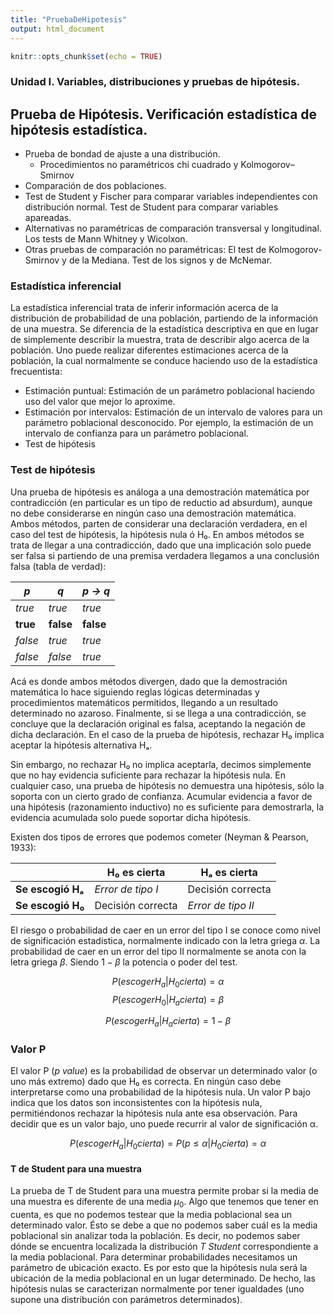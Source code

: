 ```yaml
---
title: "PruebaDeHipotesis"
output: html_document
---
```


```r
knitr::opts_chunk$set(echo = TRUE)
```

### Unidad I. Variables, distribuciones y pruebas de hipótesis. 

## Prueba de Hipótesis. Verificación estadística de hipótesis estadística.

- Prueba de bondad de ajuste a una distribución. 
    - Procedimientos no paramétricos chi cuadrado y Kolmogorov–Smirnov
- Comparación de dos poblaciones.
 - Test de Student y Fischer para comparar variables independientes con distribución normal. Test de Student para comparar variables apareadas.
 - Alternativas no paramétricas de comparación transversal y longitudinal. Los tests de Mann Whitney y Wicolxon.
 - Otras pruebas de comparación no paramétricas: El test de Kolmogorov-Smirnov y de la Mediana. Test de los signos y de McNemar.
 
### Estadística inferencial

La estadística inferencial trata de inferir información acerca de la distribución de probabilidad de una población, partiendo de la información de una muestra. Se diferencia de la estadística descriptiva en que en lugar de simplemente describir la muestra, trata de describir algo acerca de la población. Uno puede realizar diferentes estimaciones acerca de la población, la cual normalmente se conduce haciendo uso de la estadística frecuentista:

- Estimación puntual: Estimación de un parámetro poblacional haciendo uso del valor que mejor lo aproxime.
- Estimación por intervalos: Estimación de un intervalo de valores para un parámetro poblacional desconocido. Por ejemplo, la estimación de un intervalo de confianza para un parámetro poblacional.
- Test de hipótesis

### Test de hipótesis

Una prueba de hipótesis es análoga a una demostración matemática
por contradicción (en particular es un tipo de reductio ad absurdum),
aunque no debe considerarse en ningún caso una demostración matemática.
Ambos métodos, parten de considerar una declaración verdadera, en el
caso del test de hipótesis, la hipótesis nula ó H₀. En ambos métodos
se trata de llegar a una contradicción, dado que una implicación
solo puede ser falsa si partiendo de una premisa verdadera llegamos
a una conclusión falsa (tabla de verdad):

| *p*      | *q*       | *p → q*   |
|----------|-----------|-----------|
| *true*   | *true*    | *true*    |
| **true** | **false** | **false** |
| *false*  | *true*    | *true*    |
| *false*  | *false*   | *true*    |


Acá es donde ambos métodos divergen, dado que la demostración matemática lo hace siguiendo reglas lógicas determinadas y procedimientos matemáticos permitidos, llegando a un resultado determinado no azaroso. Finalmente, si se llega a una contradicción, se concluye que la declaración original es falsa, aceptando la negación de dicha declaración. En el caso de la prueba de hipótesis, rechazar H₀ implica aceptar la hipótesis alternativa Hₐ.

Sin embargo, no rechazar H₀ no implica aceptarla, decimos simplemente que no hay evidencia suficiente para rechazar la hipótesis nula. En cualquier caso, una prueba de hipótesis no demuestra una hipótesis, sólo la soporta con un cierto grado de confianza. Acumular evidencia a favor de una hipótesis (razonamiento inductivo) no es suficiente para demostrarla, la evidencia acumulada solo puede soportar dicha hipótesis.


Existen dos tipos de errores que podemos cometer (Neyman & Pearson, 1933):

|                   | **H₀ es cierta**  | **Hₐ es cierta**   |
|-------------------|-------------------|--------------------|
| **Se escogió Hₐ** | *Error de tipo I* | Decisión correcta  |
| **Se escogió H₀** | Decisión correcta | *Error de tipo II* |

El riesgo o probabilidad de caer en un error del tipo I se conoce como nivel de significación estadistica, normalmente indicado con la letra griega $\alpha$. La probabilidad de caer en un error del tipo II normalmente se anota con la letra griega $\beta$. Siendo $1-\beta$ la potencia o poder del test.


$$P(escoger H_a | H_0 cierta) = \alpha$$
$$P(escoger H_0 | H_a cierta) = \beta$$

$$P(escoger H_a | H_a cierta) = 1 - \beta$$

### Valor P

El valor P (*p value*) es la probabilidad de observar un determinado valor (o uno más extremo) dado que H₀ es correcta. En ningún caso debe interpretarse como una probabilidad de la hipótesis nula. Un valor P bajo indica que los datos son inconsistentes con la hipótesis nula, permitiéndonos rechazar la hipótesis nula ante esa observación. Para decidir que es un valor bajo, uno puede recurrir al valor de significación α.


$$P(escoger H_a | H_0 cierta) = P(p \le \alpha | H_0 cierta) = \alpha$$

#### T de Student para una muestra 


La prueba de T de Student para una muestra permite probar si
la media de una muestra es diferente de una media $\mu_0$.
Algo que tenemos que tener en cuenta, es que no podemos
testear que la media poblacional sea un determinado valor.
Ésto se debe a que no podemos saber cuál es la media
poblacional sin analizar toda la población. Es decir,
no podemos saber dónde se encuentra localizada la distribución
*T Student* correspondiente a la media poblacional. Para
determinar probabilidades necesitamos un parámetro de
ubicación exacto. Es por esto que la hipótesis nula será
la ubicación de la media poblacional en un lugar determinado.
De hecho, las hipótesis nulas se caracterizan normalmente por
tener igualdades (uno supone una distribución con parámetros
determinados).  



















